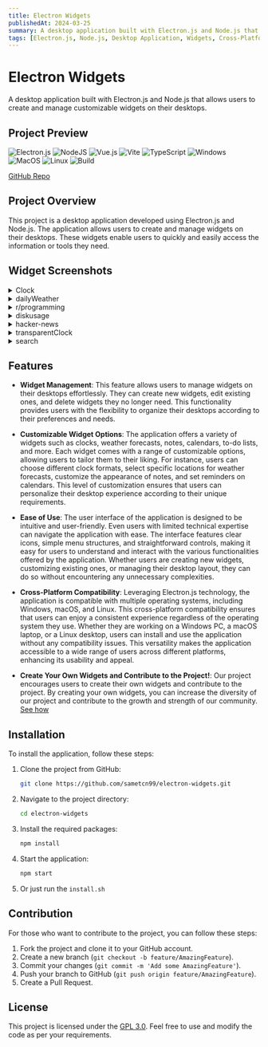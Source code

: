 ```yaml
---
title: Electron Widgets
publishedAt: 2024-03-25
summary: A desktop application built with Electron.js and Node.js that allows users to create and manage customizable widgets on their desktops.
tags: [Electron.js, Node.js, Desktop Application, Widgets, Cross-Platform]
---
```


# Electron Widgets

A desktop application built with Electron.js and Node.js that allows users to create and manage customizable widgets on their desktops.

## Project Preview

![Electron.js](https://img.shields.io/badge/Electron-191970?style=for-the-badge&logo=Electron&logoColor=white)
![NodeJS](https://img.shields.io/badge/node.js-6DA55F?style=for-the-badge&logo=node.js&logoColor=white)
![Vue.js](https://img.shields.io/badge/vuejs-%2335495e.svg?style=for-the-badge&logo=vuedotjs&logoColor=%234FC08D)
![Vite](https://img.shields.io/badge/vite-%23646CFF.svg?style=for-the-badge&logo=vite&logoColor=white)
![TypeScript](https://img.shields.io/badge/typescript-%23007ACC.svg?style=for-the-badge&logo=typescript&logoColor=white)
![Windows](https://img.shields.io/badge/Windows-0078D6?style=for-the-badge&logo=windows&logoColor=white)
![MacOS](https://img.shields.io/badge/mac%20os-000000?style=for-the-badge&logo=apple&logoColor=white)
![Linux](https://img.shields.io/badge/Linux-FCC624?style=for-the-badge&logo=linux&logoColor=black)
![Build](https://github.com/sametcn99/electron-widgets/actions/workflows/build.yml/badge.svg)

[GitHub Repo](https://github.com/sametcn99/electron-widgets)

## Project Overview

This project is a desktop application developed using Electron.js and Node.js. The application allows users to create and manage widgets on their desktops. These widgets enable users to quickly and easily access the information or tools they need.

## Widget Screenshots

<details>
  <summary>Clock</summary>
  <img src="/public/widgets/clock/screenshot.png"></img>
</details>
<details>
  <summary>dailyWeather</summary>
  <img src="/public/widgets/daily%20weather/screenshot.png"></img>
</details>
<details>
  <summary>r/programming</summary>
  <img src="/public/widgets/r-programming/screenshot.png"></img>
</details>
<details>
  <summary>diskusage</summary>
  <img src="/public/widgets/disk%20usage/screenshot.png"></img>
</details>
<details>
  <summary>hacker-news</summary>
  <img src="/public/widgets/hacker%20news/screenshot.png"></img>
</details>
<details>
  <summary>transparentClock</summary>
  <img src="/public/widgets/transparent%20clock/screenshot.png"></img>
</details>
<details>
  <summary>search</summary>
  <img src="/public/widgets/search/screenshot.png"></img>
</details>

## Features

- **Widget Management**: This feature allows users to manage widgets on their desktops effortlessly. They can create new widgets, edit existing ones, and delete widgets they no longer need. This functionality provides users with the flexibility to organize their desktops according to their preferences and needs.

- **Customizable Widget Options**: The application offers a variety of widgets such as clocks, weather forecasts, notes, calendars, to-do lists, and more. Each widget comes with a range of customizable options, allowing users to tailor them to their liking. For instance, users can choose different clock formats, select specific locations for weather forecasts, customize the appearance of notes, and set reminders on calendars. This level of customization ensures that users can personalize their desktop experience according to their unique requirements.

- **Ease of Use**: The user interface of the application is designed to be intuitive and user-friendly. Even users with limited technical expertise can navigate the application with ease. The interface features clear icons, simple menu structures, and straightforward controls, making it easy for users to understand and interact with the various functionalities offered by the application. Whether users are creating new widgets, customizing existing ones, or managing their desktop layout, they can do so without encountering any unnecessary complexities.

- **Cross-Platform Compatibility**: Leveraging Electron.js technology, the application is compatible with multiple operating systems, including Windows, macOS, and Linux. This cross-platform compatibility ensures that users can enjoy a consistent experience regardless of the operating system they use. Whether they are working on a Windows PC, a macOS laptop, or a Linux desktop, users can install and use the application without any compatibility issues. This versatility makes the application accessible to a wide range of users across different platforms, enhancing its usability and appeal.

- **Create Your Own Widgets and Contribute to the Project!**: Our project encourages users to create their own widgets and contribute to the project. By creating your own widgets, you can increase the diversity of our project and contribute to the growth and strength of our community. [See how](https://github.com/sametcn99/electron-widgets/wiki)

## Installation

To install the application, follow these steps:

1. Clone the project from GitHub:

   ```bash
   git clone https://github.com/sametcn99/electron-widgets.git
   ```

2. Navigate to the project directory:

   ```bash
   cd electron-widgets
   ```

3. Install the required packages:

   ```bash
   npm install
   ```

4. Start the application:

   ```bash
   npm start
   ```

5. Or just run the `install.sh`

## Contribution

For those who want to contribute to the project, you can follow these steps:

1. Fork the project and clone it to your GitHub account.
2. Create a new branch (`git checkout -b feature/AmazingFeature`).
3. Commit your changes (`git commit -m 'Add some AmazingFeature'`).
4. Push your branch to GitHub (`git push origin feature/AmazingFeature`).
5. Create a Pull Request.

## License

This project is licensed under the [GPL 3.0](LICENSE). Feel free to use and modify the code as per your requirements.
